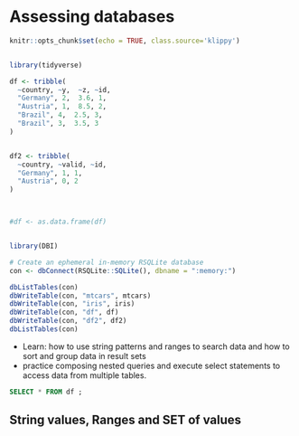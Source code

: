 # Assessing databases

```r
knitr::opts_chunk$set(echo = TRUE, class.source='klippy')


library(tidyverse)

df <- tribble(
  ~country, ~y,  ~z, ~id,
  "Germany", 2,  3.6, 1,
  "Austria", 1,  8.5, 2,
  "Brazil", 4,  2.5, 3,
  "Brazil", 3,  3.5, 3
)


df2 <- tribble(
  ~country, ~valid, ~id,
  "Germany", 1, 1,
  "Austria", 0, 2
)



#df <- as.data.frame(df)


library(DBI)

# Create an ephemeral in-memory RSQLite database
con <- dbConnect(RSQLite::SQLite(), dbname = ":memory:")

dbListTables(con)
dbWriteTable(con, "mtcars", mtcars)
dbWriteTable(con, "iris", iris)
dbWriteTable(con, "df", df)
dbWriteTable(con, "df2", df2)
dbListTables(con)
```





- Learn: how to use string patterns and ranges to search data and how to sort and group data in result sets
-  practice composing nested queries and execute select statements to access data from multiple tables.

```sql
SELECT * FROM df ;
```


## String values, Ranges and SET of values

